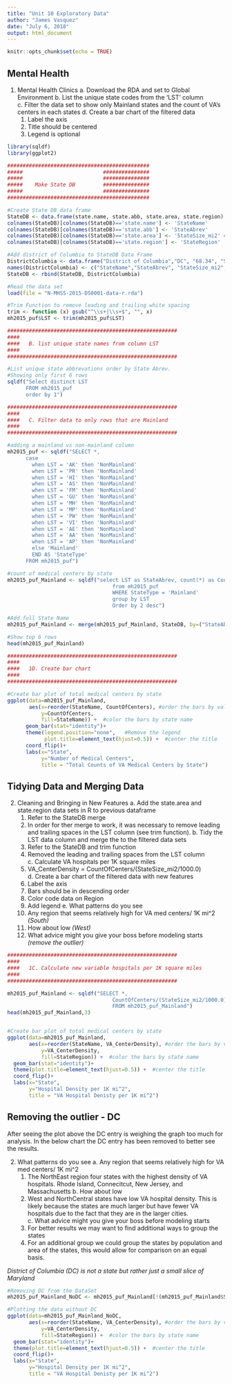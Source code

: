 ```yaml
---
title: "Unit 10 Exploratory Data"
author: "James Vasquez"
date: "July 6, 2018"
output: html_document
---
```


```r
knitr::opts_chunk$set(echo = TRUE)
```

## Mental Health

1.   Mental Health Clinics
    a.   Download the RDA and set to Global Environment
    b.   List the unique state codes from the 'LST' column
    c.   Filter the data set to show only Mainland states and the count of VA's centers in each states
    d.   Create a bar chart of the filtered data
        1.   Label the axis
        2.   Title should be centered
        3.   Legend is optional

```r
library(sqldf)
library(ggplot2)

##############################################
#####                          ###############
#####                          ###############
#####    Make State DB         ###############
#####                          ###############
##############################################

#Create State DB data frame
StateDB <- data.frame(state.name, state.abb, state.area, state.region)
colnames(StateDB)[colnames(StateDB)=='state.name'] <- 'StateName'
colnames(StateDB)[colnames(StateDB)=='state.abb'] <- 'StateAbrev'
colnames(StateDB)[colnames(StateDB)=='state.area'] <- 'StateSize_mi2' #Data is in Square miles
colnames(StateDB)[colnames(StateDB)=='state.region'] <- 'StateRegion'

#Add district of Columbia to StateDB Data Frame
DistrictColumbia <- data.frame("District of Columbia","DC", "68.34", "South")
names(DistrictColumbia) <- c("StateName","StateAbrev", "StateSize_mi2", "StateRegion")
StateDB <- rbind(StateDB, DistrictColumbia)

#Read the data set
load(file = "N-MHSS-2015-DS0001-data-r.rda")

#Trim Function to remove leading and trailing white spacing
trim <- function (x) gsub("^\\s+|\\s+$", "", x)
mh2015_puf$LST <- trim(mh2015_puf$LST)

#######################################################
####
####   B. list unique state names from column LST
####
#######################################################

#List unique state abbrevations order by State Abrev.
#Showing only first 6 rows
sqldf("Select distinct LST 
      FROM mh2015_puf 
      order by 1")

#######################################################
####
####   C. Filter data to only rows that are Mainland
####
#######################################################

#adding a mainland vs non-mainland column
mh2015_puf <- sqldf("SELECT *,
      case 
        when LST = 'AK' then 'NonMainland'
        when LST = 'PR' then 'NonMainland'
        when LST = 'HI' then 'NonMainland'
        when LST = 'AS' then 'NonMainland'
        when LST = 'FM' then 'NonMainland'
        when LST = 'GU' then 'NonMainland'
        when LST = 'MH' then 'NonMainland'
        when LST = 'MP' then 'NonMainland'
        when LST = 'PW' then 'NonMainland'
        when LST = 'VI' then 'NonMainland'
        when LST = 'AE' then 'NonMainland'
        when LST = 'AA' then 'NonMainland'
        when LST = 'AP' then 'NonMainland'
        else 'Mainland' 
        END AS 'StateType'
      FROM mh2015_puf")

#count of medical centers by state
mh2015_puf_Mainland <- sqldf("select LST as StateAbrev, count(*) as CountOfCenters 
                                  from mh2015_puf
                                  WHERE StateType = 'Mainland'
                                  group by LST
                                  Order by 2 desc")

#Add full State Name
mh2015_puf_Mainland <- merge(mh2015_puf_Mainland, StateDB, by=("StateAbrev"))

#Show top 6 rows
head(mh2015_puf_Mainland)

#######################################################
####
####   1D. Create bar chart
####
#######################################################

#Create bar plot of total medical centers by state
ggplot(data=mh2015_puf_Mainland, 
       aes(x=reorder(StateName, CountOfCenters), #order the bars by value
           y=CountOfCenters,
           fill=StateName)) +  #color the bars by state name
      geom_bar(stat="identity")+
      theme(legend.position="none",   #Remove the legend
            plot.title=element_text(hjust=0.5)) +  #center the title
      coord_flip()+
      labs(x="State",
           y="Number of Medical Centers",
           title = "Total Counts of VA Medical Centers by State")
```

## Tidying Data and Merging Data

2.   Cleaning and Bringing in New Features
    a.   Add the state.area and state.region data sets in R to previous dataframe
        1.   Refer to the StateDB merge
        2.   In order for ther merge to work, it was necessary to remove leading and trailing spaces in the LST column (see trim function).
    b.   Tidy the LST data column and merge the to the filtered data sets
        1.   Refer to the StateDB and trim function
        2.   Removed the leading and trailing spaces from the LST column
    c.   Calculate VA hospitals per 1K square miles
        1.   VA_CenterDensity = CountOfCenters/(StateSize_mi2/1000.0)
    d.   Create a bar chart of the filtered data with new features
        1.   Label the axis
        2.   Bars should be in descending order
        3.   Color code data on Region
        4.   Add legend
    e.   What patterns do you see   
        1.   Any region that seems relatively high for VA med centers/ 1K mi^2 *(South)*
        2.   How about low *(West)*
        3.   What advice might you give your boss before modeling starts *(remove the outlier)*

```r
#######################################################
####
####   1C. Calculate new variable hospitals per 1K square miles
####
#######################################################

mh2015_puf_Mainland <- sqldf("SELECT *,
                                  CountOfCenters/(StateSize_mi2/1000.0) as VA_CenterDensity
                                  FROM mh2015_puf_Mainland")
head(mh2015_puf_Mainland,3)


#Create bar plot of total medical centers by state
ggplot(data=mh2015_puf_Mainland, 
       aes(x=reorder(StateName, VA_CenterDensity), #order the bars by value
           y=VA_CenterDensity,
           fill=StateRegion)) +  #color the bars by state name
  geom_bar(stat="identity")+
  theme(plot.title=element_text(hjust=0.5)) +  #center the title
  coord_flip()+
  labs(x="State",
       y="Hospital Density per 1K mi^2",
       title = "VA Hospital Denisty per 1K mi^2")
```

## Removing the outlier - DC

After seeing the plot above the DC entry is weighing the graph too much for analysis.  In the below chart the DC entry has been removed to better see the results.

2.   What patterns do you see
    a.   Any region that seems relatively high for VA med centers/ 1K mi^2
        1.   The NorthEast region four states with the highest density of VA hospitals.  Rhode Island, Connecitcut, New Jersey, and Massachusetts
    b.   How about low
        1.   West and NorthCentral states have low VA hospital density.  This is likely because the states are much larger but have fewer VA hospitals due to the fact that they are in the larger cities.    
    c.   What advice might you give your boss before modeling starts
        1.   For better results we may want to find additional ways to group the states
        2.   For an additional group we could group the states by population and area of the states, this would allow for comparison on an equal basis.
        
*District of Columbia (DC) is not a state but rather just a small slice of Maryland*

```r

#Removing DC from the DataSet
mh2015_puf_Mainland_NoDC <- mh2015_puf_Mainland[!(mh2015_puf_Mainland$StateAbrev=="DC"),]

#Plotting the data without DC
ggplot(data=mh2015_puf_Mainland_NoDC, 
       aes(x=reorder(StateName, VA_CenterDensity), #order the bars by value
           y=VA_CenterDensity,
           fill=StateRegion)) +  #color the bars by state name
  geom_bar(stat="identity")+
  theme(plot.title=element_text(hjust=0.5)) +  #center the title
  coord_flip()+
  labs(x="State",
       y="Hospital Density per 1K mi^2",
       title = "VA Hospital Denisty per 1K mi^2")

```